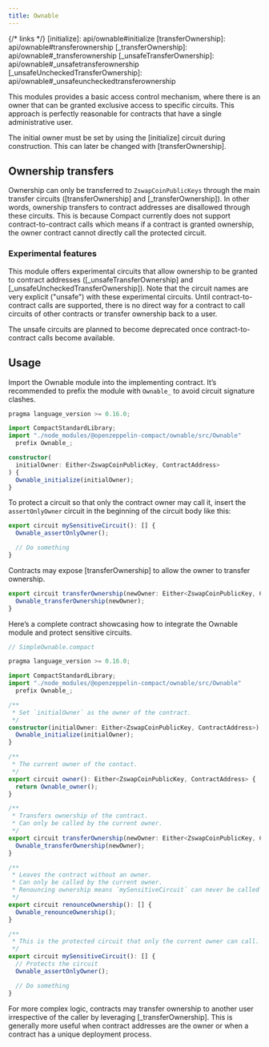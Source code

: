 ```yaml
---
title: Ownable
---
```


{/* links */}
[initialize]: api/ownable#initialize
[transferOwnership]: api/ownable#transferownership
[_transferOwnership]: api/ownable#_transferownership
[_unsafeTransferOwnership]: api/ownable#_unsafetransferownership
[_unsafeUncheckedTransferOwnership]: api/ownable#_unsafeuncheckedtransferownership

This modules provides a basic access control mechanism,
where there is an owner that can be granted exclusive access to specific circuits.
This approach is perfectly reasonable for contracts that have a single administrative user.

The initial owner must be set by using the [initialize] circuit during construction.
This can later be changed with [transferOwnership].

## Ownership transfers

Ownership can only be transferred to `ZswapCoinPublicKeys` through the main transfer circuits ([transferOwnership] and [_transferOwnership]).
In other words, ownership transfers to contract addresses are disallowed through these circuits.
This is because Compact currently does not support contract-to-contract calls which means if a contract is granted ownership,
the owner contract cannot directly call the protected circuit.

### Experimental features

This module offers experimental circuits that allow ownership to be granted to contract addresses ([_unsafeTransferOwnership] and [_unsafeUncheckedTransferOwnership]).
Note that the circuit names are very explicit ("unsafe") with these experimental circuits.
Until contract-to-contract calls are supported,
there is no direct way for a contract to call circuits of other contracts or transfer ownership back to a user.

<Callout type='warn'>
The unsafe circuits are planned to become deprecated once contract-to-contract calls become available.
</Callout>

## Usage

Import the Ownable module into the implementing contract.
It’s recommended to prefix the module with `Ownable_` to avoid circuit signature clashes.

```ts
pragma language_version >= 0.16.0;

import CompactStandardLibrary;
import "./node_modules/@openzeppelin-compact/ownable/src/Ownable"
  prefix Ownable_;

constructor(
  initialOwner: Either<ZswapCoinPublicKey, ContractAddress>
) {
  Ownable_initialize(initialOwner);
}
```

To protect a circuit so that only the contract owner may call it,
insert the `assertOnlyOwner` circuit in the beginning of the circuit body like this:

```ts
export circuit mySensitiveCircuit(): [] {
  Ownable_assertOnlyOwner();

  // Do something
}
```

Contracts may expose [transferOwnership] to allow the owner to transfer ownership.

```ts
export circuit transferOwnership(newOwner: Either<ZswapCoinPublicKey, ContractAddress>): [] {
  Ownable_transferOwnership(newOwner);
}
```

Here’s a complete contract showcasing how to integrate the Ownable module and protect sensitive circuits.

```ts
// SimpleOwnable.compact

pragma language_version >= 0.16.0;

import CompactStandardLibrary;
import "./node_modules/@openzeppelin-compact/ownable/src/Ownable"
  prefix Ownable_;

/**
 * Set `initialOwner` as the owner of the contract.
 */
constructor(initialOwner: Either<ZswapCoinPublicKey, ContractAddress>) {
  Ownable_initialize(initialOwner);
}

/**
 * The current owner of the contact.
 */
export circuit owner(): Either<ZswapCoinPublicKey, ContractAddress> {
  return Ownable_owner();
}

/**
 * Transfers ownership of the contract.
 * Can only be called by the current owner.
 */
export circuit transferOwnership(newOwner: Either<ZswapCoinPublicKey, ContractAddress>): [] {
  Ownable_transferOwnership(newOwner);
}

/**
 * Leaves the contract without an owner.
 * Can only be called by the current owner.
 * Renouncing ownership means `mySensitiveCircuit` can never be called again.
 */
export circuit renounceOwnership(): [] {
  Ownable_renounceOwnership();
}

/**
 * This is the protected circuit that only the current owner can call.
 */
export circuit mySensitiveCircuit(): [] {
  // Protects the circuit
  Ownable_assertOnlyOwner();

  // Do something
}
```

<Callout type="info">
For more complex logic,
contracts may transfer ownership to another user irrespective of the caller by leveraging [_transferOwnership].
This is generally more useful when contract addresses are the owner or when a contract has a unique deployment process.
</Callout>
